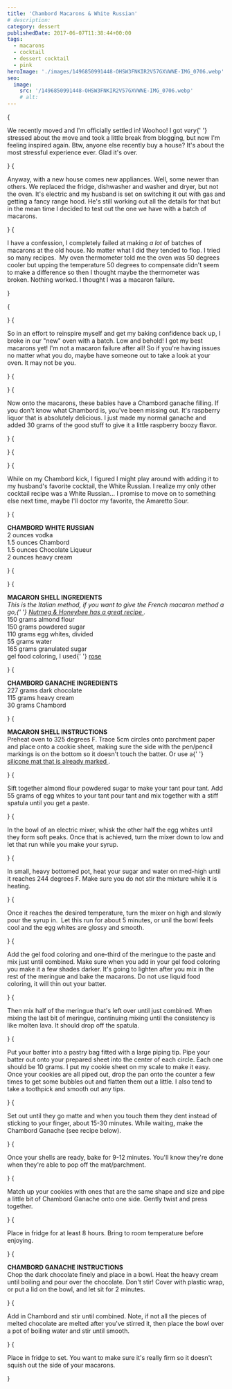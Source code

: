 ```yaml
---
title: 'Chambord Macarons & White Russian'
# description:
category: dessert
publishedDate: 2017-06-07T11:38:44+00:00
tags:
  - macarons
  - cocktail
  - dessert cocktail
  - pink
heroImage: './images/1496850991448-OHSW3FNKIR2V57GXVWNE-IMG_0706.webp'
seo:
  image:
    src: '/1496850991448-OHSW3FNKIR2V57GXVWNE-IMG_0706.webp'
    # alt:
---
```



{<p>We recently moved and I'm officially settled in! Woohoo! I got <em>very</em>{' '}
stressed about the move and took a little break from blogging, but now I'm
feeling inspired again. Btw, anyone else recently buy a house? It's about
the most stressful experience ever. Glad it's over.</p>}
{<p>Anyway, with a new house comes new appliances. Well, some newer than others.
We replaced the fridge, dishwasher and washer and dryer, but not the oven.
It's electric and my husband is set on switching it out with gas and getting
a fancy range hood. He's still working out all the details for that but in
the mean time I decided to test out the one we have with a batch of
macarons.</p>}
{<p>I have a confession, I completely failed at making <em>a lot</em> of batches
of macarons at the old house. No matter what I did they tended to flop. I
tried so many recipes.  My oven thermometer told me the oven was 50 degrees
cooler but upping the temperature 50 degrees to compensate didn't seem to
make a difference so then I thought maybe the thermometer was
broken. Nothing worked. I thought I was a macaron failure.</p>}

{<p><Picture
		src={ContentImage1}
		alt="Chambord Macarons | Sarah Makes Stuff"
	/></p>}
{<p>So in an effort to reinspire myself and get my baking confidence back up, I
broke in our "new" oven with a batch. Low and behold! I got my best macarons
yet! I'm not a macaron failure after all! So if you're having issues no matter
what you do, maybe have someone out to take a look at your oven. It may not be
you.</p>}
{<p><Picture
		src={ContentImage2}
		alt="Chambord Macarons | Sarah Makes Stuff"
	/></p>}
{<p>Now onto the macarons, these babies have a Chambord ganache filling. If you
don't know what Chambord is, you've been missing out. It's raspberry liquor
that is absolutely delicious. I just made my normal ganache and added 30 grams
of the good stuff to give it a little raspberry boozy flavor.</p>}
{<p><Picture src={ContentImage3} alt=""/></p>}
{<p><Picture
		src={ContentImage4}
		alt="Chambord Macarons &amp; White Russian | Sarah Makes Stuff"
	/></p>}
{<p>While on my Chambord kick, I figured I might play around with adding it to my
husband's favorite cocktail, the White Russian. I realize my only other
cocktail recipe was a White Russian... I promise to move on to something else
next time, maybe I'll doctor my favorite, the Amaretto Sour.</p>}
{<p><strong>CHAMBORD WHITE RUSSIAN</strong>
<br />2 ounces vodka
<br />
1.5 ounces Chambord
<br />
1.5 ounces Chocolate Liqueur
<br />2 ounces heavy cream</p>}
{<p><Picture
		src={ContentImage5}
		alt="Chambord Macarons &amp; White Russian | Sarah Makes Stuff"
	/></p>}
{<p><strong>MACARON SHELL INGREDIENTS</strong>
<br />
<em>
This is the Italian method, if you want to give the French macaron method a
go,{' '}
<a
			target="_blank"
			href="http://nutmegandhoneybee.com/2015/10/french-macaron-recipe/"
		>
Nutmeg &amp; Honeybee has a great recipe
</a>
. 
</em>
<br />
150 grams almond flour
<br />
150 grams powdered sugar
<br />
110 grams egg whites, divided
<br />
55 grams water
<br />
165 grams granulated sugar
<br />
gel food coloring, I used{' '}
<a
		target="_blank"
		href="https://www.amazon.com/Wilton-610-401-Icing-1-Ounce-Rose/dp/B001CG9YDA?th=1"
	>
rose
</a></p>}
{<p><strong>CHAMBORD GANACHE INGREDIENTS</strong>
<br />
227 grams dark chocolate
<br />
115 grams heavy cream
<br />
30 grams Chambord</p>}
{<p><strong>MACARON SHELL INSTRUCTIONS</strong>
<br />
Preheat oven to 325 degrees F. Trace 5cm circles onto parchment paper and
place onto a cookie sheet, making sure the side with the pen/pencil markings
is on the bottom so it doesn't touch the batter. Or use a{' '}
<a
		target="_blank"
		href="https://www.amazon.com/Cute-Silicone-Baking-Mat-Sunflower/dp/B01N0A9TX2"
	>
silicone mat that is already marked
</a>
.</p>}
{<p>Sift together almond flour powdered sugar to make your tant pour tant. Add 55
grams of egg whites to your tant pour tant and mix together with a stiff
spatula until you get a paste.</p>}
{<p>In the bowl of an electric mixer, whisk the other half the egg whites until
they form soft peaks. Once that is achieved, turn the mixer down to low and
let that run while you make your syrup.</p>}
{<p>In small, heavy bottomed pot, heat your sugar and water on med-high until it
reaches 244 degrees F. Make sure you do not stir the mixture while it is
heating.</p>}
{<p>Once it reaches the desired temperature, turn the mixer on high and slowly
pour the syrup in.  Let this run for about 5 minutes, or unil the bowl feels
cool and the egg whites are glossy and smooth.</p>}
{<p>Add the gel food coloring and one-third of the meringue to the paste and mix
just until combined. Make sure when you add in your gel food coloring you make
it a few shades darker. It's going to lighten after you mix in the rest of the
meringue and bake the macarons. Do not use liquid food coloring, it will thin
out your batter.</p>}
{<p>Then mix half of the meringue that's left over until just combined. When
mixing the last bit of meringue, continuing mixing until the consistency is
like molten lava. It should drop off the spatula.</p>}
{<p>Put your batter into a pastry bag fitted with a large piping tip. Pipe your
batter out onto your prepared sheet into the center of each circle. Each one
should be 10 grams. I put my cookie sheet on my scale to make it easy. Once
your cookies are all piped out, drop the pan onto the counter a few times to
get some bubbles out and flatten them out a little. I also tend to take a
toothpick and smooth out any tips.</p>}
{<p>Set out until they go matte and when you touch them they dent instead of
sticking to your finger, about 15-30 minutes. While waiting, make the Chambord
Ganache (see recipe below).</p>}
{<p>Once your shells are ready, bake for 9-12 minutes. You'll know they're done
when they're able to pop off the mat/parchment.</p>}
{<p>Match up your cookies with ones that are the same shape and size and pipe a
little bit of Chambord Ganache onto one side. Gently twist and press together.</p>}
{<p>Place in fridge for at least 8 hours. Bring to room temperature before
enjoying.</p>}
{<p><strong>CHAMBORD GANACHE INSTRUCTIONS</strong>
<br />
Chop the dark chocolate finely and place in a bowl. Heat the heavy cream until
boiling and pour over the chocolate. Don't stir! Cover with plastic wrap, or
put a lid on the bowl, and let sit for 2 minutes.</p>}
{<p>Add in Chambord and stir until combined. Note, if not all the pieces of melted
chocolate are melted after you've stirred it, then place the bowl over a pot
of boiling water and stir until smooth.</p>}
{<p>Place in fridge to set. You want to make sure it's really firm so it doesn't
squish out the side of your macarons.</p>}
